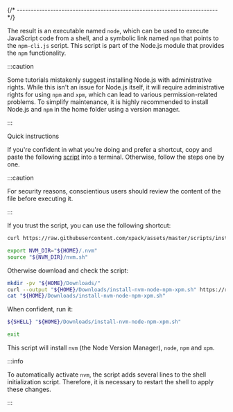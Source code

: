 
{/* ------------------------------------------------------------------------ */}

The result is an executable named `node`,
which can be used to execute
JavaScript code from a shell, and a symbolic link named `npm` that points to
the `npm-cli.js` script. This script is part of the Node.js module that
provides the `npm` functionality.

:::caution

Some tutorials mistakenly suggest installing Node.js with administrative
rights. While this isn't an issue for Node.js itself, it will require
administrative rights for using `npm` and `xpm`, which can lead to various
permission-related problems. To simplify maintenance, it is highly
recommended to install Node.js and `npm` in the home folder using a
version manager.

:::

<Heading as="h2">Quick instructions</Heading>

If you're confident in what you're doing and prefer a shortcut, copy and
paste the following
[script](https://github.com/xpack/assets/blob/master/scripts/install-nvm-node-npm-xpm.sh)
into a terminal.
Otherwise, follow the steps one by one.

:::caution

For security reasons, conscientious users
should review the content of the file before executing it.

:::

If you trust the script, you can use the following shortcut:

```sh
curl https://raw.githubusercontent.com/xpack/assets/master/scripts/install-nvm-node-npm-xpm.sh | ${SHELL}

export NVM_DIR="${HOME}/.nvm"
source "${NVM_DIR}/nvm.sh"
```

Otherwise download and check the script:

```sh
mkdir -pv "${HOME}/Downloads/"
curl --output "${HOME}/Downloads/install-nvm-node-npm-xpm.sh" https://raw.githubusercontent.com/xpack/assets/master/scripts/install-nvm-node-npm-xpm.sh
cat "${HOME}/Downloads/install-nvm-node-npm-xpm.sh"
```

When confident, run it:

```sh
${SHELL} "${HOME}/Downloads/install-nvm-node-npm-xpm.sh"

exit
```

This script will install `nvm` (the Node Version Manager), `node`,
`npm` and `xpm`.

:::info

To automatically activate `nvm`, the script adds several lines
to the shell initialization script. Therefore, it is necessary
to restart the shell to apply these changes.

:::

